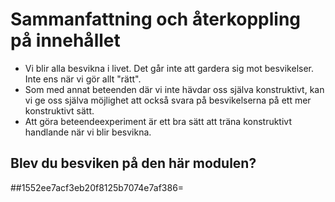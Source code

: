 # Sammanfattning och återkoppling på innehållet

-   Vi blir alla besvikna i livet. Det går inte att gardera sig mot
    besvikelser. Inte ens när vi gör allt \"rätt\".
-   Som med annat beteenden där vi inte hävdar oss själva konstruktivt,
    kan vi ge oss själva möjlighet att också svara på besvikelserna på
    ett mer konstruktivt sätt.
-   Att göra beteendeexperiment är ett bra sätt att träna konstruktivt
    handlande när vi blir besvikna.

## Blev du besviken på den här modulen?

##1552ee7acf3eb20f8125b7074e7af386=
